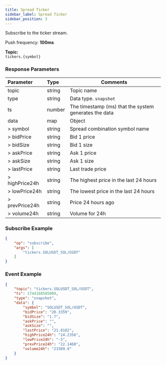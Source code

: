 ```yaml
---
title: Spread Ticker
sidebar_label: Spread Ticker
sidebar_position: 3
---
```


Subscribe to the ticker stream.

Push frequency: **100ms**

**Topic:**<br/>
`tickers.{symbol}`

### Response Parameters
| Parameter | Type | Comments|
|:----- |:-----|----- |
|topic |string |Topic name |
|type |string |Data type. `snapshot`|
|ts |number |The timestamp (ms) that the system generates the data |
|data |map |Object |
|> symbol|string |Spread combination symbol name |
|> bidPrice|string |Bid 1 price |
|> bidSize|string |Bid 1 size |
|> askPrice|string |Ask 1 price |
|> askSize|string |Ask 1 size |
|> lastPrice|string |Last trade price |
|> highPrice24h|string |The highest price in the last 24 hours |
|> lowPrice24h|string |The lowest price in the last 24 hours|
|> prevPrice24h|string |Price 24 hours ago |
|> volume24h|string |Volume for 24h |

### Subscribe Example
```json
{
    "op": "subscribe",
    "args": [
        "tickers.SOLUSDT_SOL/USDT"
    ]
}
```

### Event Example

```json
{
    "topic": "tickers.SOLUSDT_SOL/USDT",
    "ts": 1744168585009,
    "type": "snapshot",
    "data": {
        "symbol": "SOLUSDT_SOL/USDT",
        "bidPrice": "20.3359",
        "bidSize": "1.7",
        "askPrice": "",
        "askSize": "",
        "lastPrice": "21.8182",
        "highPrice24h": "24.2356",
        "lowPrice24h": "-3",
        "prevPrice24h": "22.1468",
        "volume24h": "23309.9"
    }
}
```
